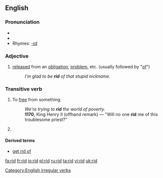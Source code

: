 ==English==

===Pronunciation===
*{{SAMPA|/'/}}
*{{IPA|/'rɪd/}}
*Rhymes: [[Rhymes:English:-ɪd|-ɪd]]

===Adjective===
{{en-adj|-}}

# [[released]] from an [[obligation]], [[problem]], etc. (usually followed by "[[of]]")
#:''I’m glad to be '''rid''' of that stupid nickname.''

===Transitive verb===
{{en-verb|rids|ridding|rid}}

# To [[free]] from something.
#:''We're trying to '''rid''' the world of poverty.''
#:'''1170''', King Henry II (offhand remark) — "Will no one '''rid''' me of this troublesome priest?"
# {{past of|[[rid]]}}

====Derived terms====
*[[get rid of]]

[[Category:English irregular verbs]]

[[fa:rid]]
[[fr:rid]]
[[io:rid]]
[[pl:rid]]
[[ru:rid]]
[[ta:rid]]
[[vi:rid]]
[[uk:rid]]